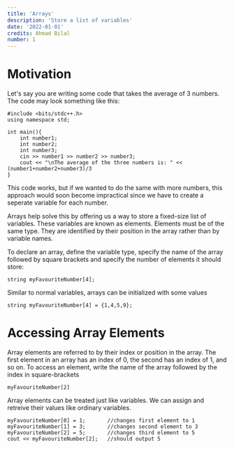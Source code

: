 ```yaml
---
title: 'Arrays'
description: 'Store a list of variables'
date: '2022-01-01'
credits: Ahmad Bilal
number: 1
---
```


# Motivation

Let's say you are writing some code that takes the average of 3 numbers. The code may look something like this:

```
#include <bits/stdc++.h>
using namespace std;

int main(){
    int number1;
    int number2;
    int number3;
    cin >> number1 >> number2 >> number3;
    cout << "\nThe average of the three numbers is: " <<  (number1+number2+number3)/3
}
```

This code works, but if we wanted to do the same with more numbers, this approach would soon become impractical since we have to create a seperate variable for each number.

Arrays help solve this by offering us a way to store a fixed-size list of variables. These variables are known as elements. Elements must be of the same type. They are identified by their position in the array rather than by variable names.

To declare an array, define the variable type, specify the name of the array followed by square brackets and specify the number of elements it should store:

```
string myFavouriteNumber[4];
```

Similar to normal variables, arrays can be initialized with some values

```
string myFavouriteNumber[4] = {1,4,5,9};
```

# Accessing Array Elements

Array elements are referred to by their index or position in the array. The first element in an array has an index of 0, the second has an index of 1, and so on. To access an element, write the name of the array followed by the index in square-brackets

```
myFavouriteNumber[2]
```

Array elements can be treated just like variables. We can assign and retreive their values like ordinary variables.

```
myFavouriteNumber[0] = 1;       //changes first element to 1
myFavouriteNumber[1] = 3;       //changes second element to 3
myFavouriteNumber[2] = 5;       //changes third element to 5
cout << myFavouriteNumber[2];   //should output 5
```
